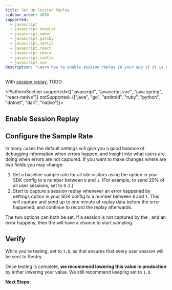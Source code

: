 ```yaml
---
title: Set Up Session Replay
sidebar_order: 4000
supported:
  - javascript
  - javascript.angular
  - javascript.ember
  - javascript.gatsby
  - javascript.nextjs
  - javascript.react
  - javascript.remix
  - javascript.svelte
  - javascript.vue
description: "Learn how to enable session replay in your app if it is not already set up."
---
```


With [session replay](/product/session-replay/), TODO.

<PlatformSection supported={["javascript", "javascript.vue", "java.spring", "react-native"]} notSupported={["java", "go", "android", "ruby", "python", "dotnet", "dart", "native"]}>

## Enable Session Replay

<PlatformContent includePath="session-replay/enable-session-replay" />

</PlatformSection>

## Configure the Sample Rate

In many cases the default settings will give you a good balance of debugging information when errors happen, and insight into what users are doing when errors are not captured. If you want to make changes where are two fields you may change:

1. Set a baseline sample rate for all site visitors using the <PlatformIdentifier name="replays-session-sample-rate" /> option in your SDK config to a number between `0` and `1`. (For example, to send 20% of all user sessions, set <PlatformIdentifier name="replays-session-sample-rate" /> to `0.2`.)
2. Start to capture a session replay whenever an error happened by settings <PlatformIdentifier name="replays-on-error-sample-rate" /> option in your SDK config to a number between `0` and `1`. This will capture and send up to one minute of replay data before the error happened, and continue to record the replay afterwards.

The two options can both be set. If a session is not captured by the <PlatformIdentifier name="replays-session-sample-rate" />, and an error happens, then the <PlatformIdentifier name="replays-on-error-sample-rate" /> will have a chance to start sampling.

<PlatformContent includePath="session-replay/configure-sample-rate" />

## Verify

While you're testing, set <PlatformIdentifier name="replays-session-sample-rate" /> to `1.0`, as that ensures that every user session will be sent to Sentry.

Once testing is complete, **we recommend lowering this value in production** by either lowering your <PlatformIdentifier name="replays-session-sample-rate" /> value. We still recommend keeping <PlatformIdentifier name="replays-on-error-sample-rate" /> set to `1.0`.

**Next Steps:**

<PageGrid />
